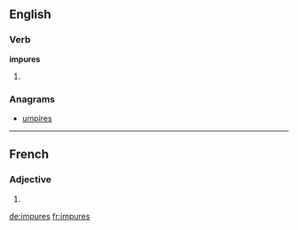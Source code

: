 ==English==

===Verb===
'''impures'''

# {{third-person singular of|impure}}

===Anagrams===
* [[umpires#English|umpires]]

----

==French==

===Adjective===
{{fr-adj-form|f|p}}

# {{form of|feminine plural|impur|lang=fr}}

[[de:impures]]
[[fr:impures]]